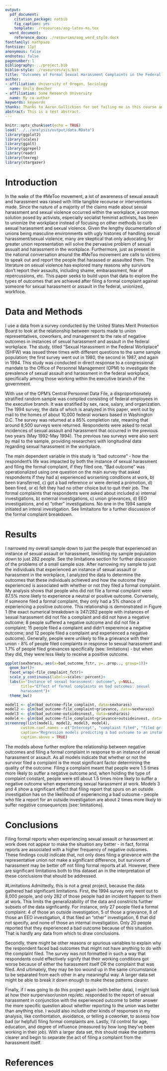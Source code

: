 ```yaml
---
output:
  pdf_document:
    citation_package: natbib
    fig_caption: yes
    template: ./resources/aog-latex-ms.tex
  word_document:
    reference_docx: ./resources/aog_word_style.docx
fontfamily: mathpazo
fontsize: 11pt
anonymous: false
endnotes: false
pagenumber: 1
bibliography: ../project.bib
biblio-style: ./resources/ajs.bst
title: "Outcomes of Formal Sexual Harassment Complaints in the Federal Workplace"
author:
- affiliation: University of Oregon, Sociology
  name: Emily Beecher
- affiliation: Some Research University
  name: My co-author
keywords: keywords
thanks: Thanks to Aaron Gullickson for not failing me in this course and supporting me in my struggles with this data set. I promise I will try a quant project sometime in the future. I am determined not to let this be the end.
abstract: This is a test abstract.
---
```

```r
knitr::opts_chunk$set(echo = TRUE)
load("../../analysis/output/data.RData")
library(ggplot2)
library(scales)
library(ggalt)
library(ggrepel)
library(readr)
library(texreg)
library(stargazer)
```


# Introduction

In the wake of the #MeToo movement, a lot of awareness of sexual assault and harassment was raised with little tangible recourse or interventions made. Since the nature of a majority of the claims made about sexual harassment and sexual violence occurred within the workplace, a common solution posed by activists, especially socialist feminist activists, has been to unionize the workplace instead of focusing on other methods to curb sexual harassment and sexual violence. Given the lengthy documentation of unions being masculine environments with ugly histories of handling sexual harassment/sexual violence, many are skeptical that only advocating for greater union representation will solve the pervasive problem of sexual assualt and harassment in the workplace. Furthermore, just as present in the national conversation around the #MeToo movement are calls to victims to speak out and report the people that harassed or assaulted them. The literature on sexual violence has explored many reasons why survivors don't report their assaults, including shame, embarassment, fear of repercussions, etc. This paper seeks to build upon that data to explore the types of outcomes that are achieved after filing a formal complaint against someone for sexual harassment or assault in the federal, unionized, workfoce.

# Data and Methods

I use a data from a survey conducted by the United States Merit Protection Board to look at the relationship between reports made to union representatives, coworkers, and management to the rate of negative outcomes in instances of sexual harassment and assault in the federal workplace. The study, titled "Sexual Harassment in the Federal Workplace" (SHFW) was issued three times with different questions to the same sample population; the first survey went out in 1980, the second in 1987, and again in 1994. This study was conducted in direct response to a congressional mandate to the Office of Personnel Management (OPM) to investigate the prevalence of sexual assault and harassment in the federal workplace, specifically among those working within the executive branch of the government.

With use of the OPM's Central Personnel Data File, a disproportionately stratified random sample was compiled consisting of federal employees in the executive branch. It was stratified by sex, race, salary, and organization. The 1994 survey, the data of which is analyzed in this paper, went out by mail to the homes of about 10,000 federal workers based in Washington D.C. The survey was returned at a 85% completion rate, meaning that around 8,500 surveys were returned. Respondents were asked to recall incidences of sexual assault and harassment that occurred in the previous two years (May 1992-May 1994). The previous two surveys were also sent by mail to the sample, providing researchers with longitudinal data regarding sexual harassment in the workplace.

The main dependent variable in this study is "bad outcome" - how the respondent's life was impacted by both the instance of sexual harassment and filing the formal complaint, if they filed one. "Bad outcome" was operationalized using one question on the main survey that asked respondents if they had a) experienced worsening conditions at work, b) been transferred, c) got a bad reference or were denied a promotion, d) been fired, or e) felt they had no other choice but to quit their job. The formal complaints that respondents were asked about included a) internal investigations, b) external investigations, c) union grievances, d) EEO investigations, and e) "other" investigations. No one in the 1994 sample initiated an interal investigation. See limitaitons for a further discussion of the formal complaint breakdown.

# Results

I narrowed my overall sample down to just the people that experienced an instance of sexual assault or harassment, liminiting my sample population down to just 282 people. See the limitations section for further discussion of the problems of a small sample size.
After narrowing my sample to just the individuals that experienced an instance of sexual assault or harassment in the workplace, I analyzed the data to determine the outcomes that these individuals achieved and how the outcome they experienced is associated with whether or not they filed a formal complaint. My analysis shows that people who did not file a formal complaint were 87.5% more likely to experience a neutral or positive outcome. Conversely, if someone filed a formal complaint, they only had a 5% chance of experiencing a positive outcome. This relationship is demonstrated in Figure 1 (the exact numerical breakdown is 247/282 people with instances of sexual harassment did not file a complaint and did not have a negative outcome; 8 people suffered a negative outcome and did not file a complaint; 15 people filed a complaint and didn't expereince a negative outcome; and 12 people filed a complaint and experienced a negative outcome). 
Generally, people were unlikely to file a grievance with their union - 8% of people filed complaints in response to sexual harassment and 1.7% of people filed grievances specifically (see: limitations) - but when they did, they were less likely to receive a positive outcome.

```r
ggplot(sexharass, aes(x=bad_outcome_fctr, y=..prop.., group=1))+
  geom_bar()+
  facet_wrap(~file_complaint_fctr)+
  scale_y_continuous(labels=scales::percent)+
  labs(x="Instance of sexual harassment: outcome", y=NULL, 
       title="Effect of formal complaints on bad outcomes: sexual 
       harassment")+
  theme_bw()
```

```r
model1 <- glm(bad_outcome~file_complaint, data=sexharass)
model2 <- glm(bad_outcome~file_complaint+grievance, data=sexharass)
model3 <- glm(bad_outcome~outsideinvest, data=sexharass)
model4 <- glm(bad_outcome~file_complaint+grievance+outsideinvest, data=sexharass)
screenreg(list(model1, model2, model3, model4),
       custom.coef.names = c("Intercept", "complaint filed", "filed grievance", "outside investigation"),
       caption="Regression models predicting a bad outcome to an instance of sexual harassment",
       caption.above = TRUE)
```

The models above further explore the relationship between negative outcomes and filing a formal complaint in response to an instance of sexual harassment or assault. As all models indicate that whether or not the survivor filed a complaint is the most significant factor determining the quality of the outcome. Filing a complaint meant that people were 1.5 times more likely to suffer a negative outcome and, when holding the type of complaint constant, people were stll about 1.5 times more likely to suffer a negative outcome when experiencing sexual harassment at work. Models 3 and 4 show a significant effect that filing report that spurs on an outside investigation has on the likelihood of experiencing a bad outcome - people who file a report for an outside investigation are about 2 times more likely to suffer negative consequences (see: limitations).

# Conclusions
Filing formal reports when experiencing sexual assault or harassment at work does not appear to make the situation any better - in fact, formal reports are associated with a higher frequency of negative outcomes. These findings could indicate that, not only does filing a grievance with the representative union not make a significant difference, but survivors of harassment may be better off not filing formal reports at all. However, there are significant limitations both to this dataset an in the interpretation of these conclusions that should be addressed.

#Limitations
Admittedly, this is not a great project, because the data gathered had significant limitations.
First, the 1994 survey only went out to 8,000 people, and only 282 of those people had an incident happen to them at work. This limits the generalizability of the data and constricts further subsets of the data signficantly. For instance, only 27 people filed a formal complaint: 4 of those an outside investigation, 5 of those a grievance, 8 of those an EEO investigation, 4 that filed an "other" investigation, 6 that did not specify, and none of those an internal investigation. Only 20 people reported that they experienced a bad outcome because of this situation. That is hardly any data from which to draw conclusions.

Secondly, there might be other reasons or spurious variables to explain why the respondent faced bad outcomes that might not have anything to do with the complaint filed. The survey was not formatted in such a way that respondents could effectively signify that their working conditions got worse because of either the harassment itself OR the complaint that was filed. And ultimately, they may be too wound up in the same circumstance to be separated from each other in any meaningful way. A larger data set might be able to break it down enough to make these patterns clearer.

Finally, if I was going to do this project again (with better data), I might look at how their surpervisor/union rep/etc. responded to the report of sexual harassment in conjunction with the experienced outcome to better answer the more specific question about whether reporting to the union was better than anything else. I would also include other kinds of responses in my analysis, like confrontation, avoidance, or telling a coworker, to assess how bad (or helpful) filing formal complaints are. Lastly, I'd control for age, education, and degree of influence (measured by how long they've been working in their job). With a larger data set, this should make the patterns clearer and begin to separate the act of filing a complaint from the harassment itself.

# References
